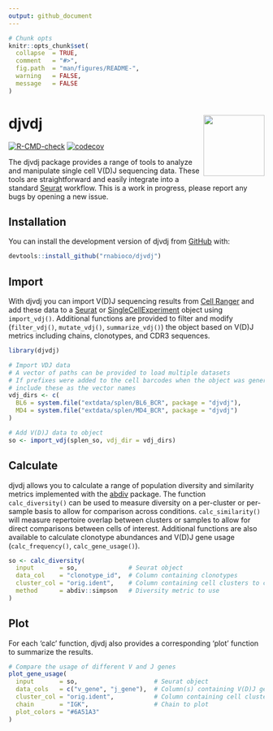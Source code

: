 ```yaml
---
output: github_document
---
```


```r
# Chunk opts
knitr::opts_chunk$set(
  collapse  = TRUE,
  comment   = "#>",
  fig.path  = "man/figures/README-",
  warning   = FALSE,
  message   = FALSE
)
```

# **djvdj** <img src="man/figures/logo.png" align="right" alt="" width="120" />

<!-- badges: start -->
[![R-CMD-check](https://github.com/rnabioco/djvdj/actions/workflows/check-standard.yaml/badge.svg)](https://github.com/rnabioco/djvdj/actions/workflows/check-standard.yaml)
[![codecov](https://codecov.io/gh/rnabioco/djvdj/branch/master/graph/badge.svg)](https://app.codecov.io/gh/rnabioco/djvdj)
<!-- badges: end -->

The djvdj package provides a range of tools to analyze and manipulate single cell V(D)J sequencing data. These tools are straightforward and easily integrate into a standard [Seurat](https://satijalab.org/seurat/) workflow. This is a work in progress, please report any bugs by opening a new issue.

## Installation

You can install the development version of djvdj from [GitHub](https://github.com/rnabioco/djvdj) with:

```r
devtools::install_github("rnabioco/djvdj")
```

## Import

With djvdj you can import V(D)J sequencing results from [Cell Ranger](https://support.10xgenomics.com/single-cell-vdj/software/pipelines/latest/using/vdj#header) and add these data to a [Seurat](https://satijalab.org/seurat/) or [SingleCellExperiment](https://www.bioconductor.org/packages/release/bioc/html/SingleCellExperiment.html) object using `import_vdj()`. Additional functions are provided to filter and modify (`filter_vdj()`, `mutate_vdj()`, `summarize_vdj()`) the object based on V(D)J metrics including chains, clonotypes, and CDR3 sequences.

```r
library(djvdj)

# Import VDJ data
# A vector of paths can be provided to load multiple datasets
# If prefixes were added to the cell barcodes when the object was generated,
# include these as the vector names
vdj_dirs <- c(
  BL6 = system.file("extdata/splen/BL6_BCR", package = "djvdj"),
  MD4 = system.file("extdata/splen/MD4_BCR", package = "djvdj")
)

# Add V(D)J data to object
so <- import_vdj(splen_so, vdj_dir = vdj_dirs)
```

## Calculate

djvdj allows you to calculate a range of population diversity and similarity metrics implemented with the [abdiv](https://github.com/kylebittinger/abdiv) package. The function `calc_diversity()` can be used to measure diversity on a per-cluster or per-sample basis to allow for comparison across conditions. `calc_similarity()` will measure repertoire overlap between clusters or samples to allow for direct comparisons between cells of interest. Additional functions are also available to calculate clonotype abundances and V(D)J gene usage (`calc_frequency()`, `calc_gene_usage()`).

```r
so <- calc_diversity(
  input       = so,              # Seurat object
  data_col    = "clonotype_id",  # Column containing clonotypes
  cluster_col = "orig.ident",    # Column containing cell clusters to compare
  method      = abdiv::simpson   # Diversity metric to use
)
```

## Plot

For each 'calc' function, djvdj also provides a corresponding 'plot' function to summarize the results.

```r
# Compare the usage of different V and J genes
plot_gene_usage(
  input       = so,                     # Seurat object
  data_cols   = c("v_gene", "j_gene"),  # Column(s) containing V(D)J genes to plot
  cluster_col = "orig.ident",           # Column containing cell clusters to compare
  chain       = "IGK",                  # Chain to plot
  plot_colors = "#6A51A3"
)
```

